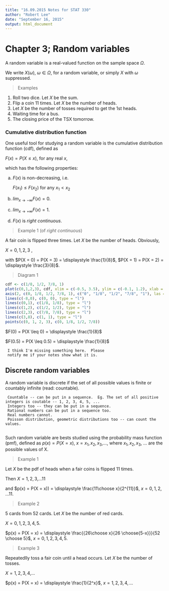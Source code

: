 ```yaml
---
title: "16.09.2015 Notes for STAT 330"
author: "Robert Lee"
date: "September 16, 2015"
output: html_document
---
```


# Chapter 3; Random variables

A random variable is a real-valued function on the sample space $\Omega$.

We write $X(\omega)$, $\omega \in \Omega$, for a random variable, or simply $X$ with $\omega$ suppressed.  

> Examples

1. Roll two dice.  Let $X$ be the sum. 
2. Flip a coin 11 times.  Let $X$ be the number of heads.  
3. Let $X$ be the number of tosses required to get the 1st heads. 
4. Waiting time for a bus.  
5. The closing price of the TSX tomorrow.

### Cumulative distribution function

One useful tool for studying a random variable is the cumulative distribution function (cdf), defined as

$F(x) = P(X \leq x)$, for any real $x$, 

which has the following properties:  

a) $F(x)$ is non-decreasing, i.e.

     $F(x_1) \leq F(x_2)$ for any $x_1 < x_2$

b) $lim_{x\to-\infty} F(x) = 0$.

c) $lim_{x\to+\infty} F(x) = 1$.

d) $F(x)$ is *right continuous*.

> Example 1 (of *right continuous*)

A fair coin is flipped three times.  Let $X$ be the number of heads.  Obviously, 

$X = 0, 1, 2, 3$ , 

with $P(X = 0) = P(X = 3) = \displaystyle \frac{1}{8}$, $P(X = 1) = P(X = 2) = \displaystyle \frac{3}{8}$.  

> Diagram 1

```r
cdf <- c(1/8, 1/2, 7/8, 1)
plot(c(0,1,2,3), cdf, xlim = c(-0.5, 3.5), ylim = c(-0.1, 1.2), xlab = "", ylab = "", yaxt = "n", pch = 16, main = "CDF of the number of heads for coin flipped 3 times")
axis(2, c(0, 1/8, 1/2, 7/8, 1), c("0", "1/8", "1/2", "7/8", "1"), las = 2)
lines(c(-8,0), c(0, 0), type = "l")
lines(c(0,1), c(1/8, 1/8), type = "l")
lines(c(1,2), c(1/2, 1/2), type = "l")
lines(c(2,3), c(7/8, 7/8), type = "l")
lines(c(3,8), c(1, 1), type = "l")
points(c(0, 1, 2, 3), c(0, 1/8, 1/2, 7/8))
```

$F(0) = P(X \leq 0) = \displaystyle \frac{1}{8}$

$F(0.5) = P(X \leq 0.5) = \displaystyle \frac{1}{8}$

     I think I'm missing something here.  Please 
     notify me if your notes show what it is.  

## Discrete random variables

A random variable is discrete if the set of all possible values is finite or countably infinite (read: countable).  

     Countable -- can be put in a sequence.  Eg. The set of all positive integers is coutable -- 1, 2, 3, 4, 5, ...
     Integers too -- they can be put in a sequence.
     Rational numbers can be put in a sequence too.  
     Real numbers cannot.  
     Poisson distribution, geometric distributions too -- can count the values.
     
Such random variable are bests studied using the probability mass function (pmf), defined as $p(x) = P(X = x)$, $x = x_1, x_2, x_3,$..., where $x_1, x_2, x_3$, ... are the possible values of X. 

> Example 1

Let $X$ be the pdf of heads when a fair coins is flipped 11 times.  

Then $X = 1, 2, 3,$...$11$

and $p(x) = P(X = x)) = \displaystyle \frac{11\choose x}{2^{11}}$, $x = 0, 1, 2,$ ...$11$.

> Example 2

5 cards from 52 cards.  Let $X$ be the number of red cards.  

$X = 0,1,2,3,4,5$.

$p(x) = P(X = x) = \displaystyle \frac{{26\choose x}{26 \choose{5-x}}}{52 \choose 5}$, $x = 0, 1, 2, 3, 4, 5$.

> Example 3

Repeatedlly toss a fair coin until a head occurs.  Let $X$ be the number of tosses.  

$X = 1, 2, 3, 4,$...

$p(x) = P(X = x) = \displaystyle \frac{1}{2^x}$, $x = 1, 2, 3, 4,...$
